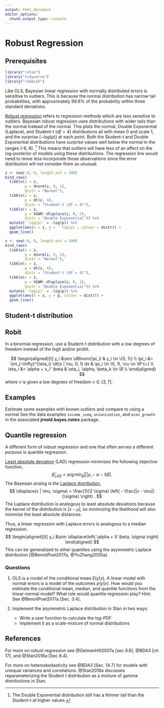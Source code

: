 ```yaml
---
output: html_document
editor_options:
  chunk_output_type: console
---
```

# Robust Regression

## Prerequisites {-}

```r
library("rstan")
library("tidyverse")
library("rubbish")
```

Like OLS, Bayesian linear regression with normally distributed errors is
sensitive to outliers.
This is because the normal distribution has narrow tail probabilities,
with approximately 99.8% of the probability within three standard deviations.

[Robust regression](https://en.wikipedia.org/wiki/Robust_regression) refers to regression methods which are less sensitive to outliers.
Bayesian robust regression uses distributions with wider tails than the normal instead of the normal.
This plots the normal, Double Exponential (Laplace), and Student-t ($df = 4$)
distributions all with mean 0 and scale 1, and the surprise ($- log(p)$) at each point.
Both the Student-$t$ and Double Exponential distributions have surprise values well below the normal in the ranges (-6, 6). [^tailareas]
This means that outliers will have less of an affect on the log-posterior of models using these distributions.
The regression line would need to move less  incorporate those observations since the error distribution will not consider them as unusual.

```r
z <- seq(-6, 6, length.out = 100)
bind_rows(
  tibble(z = z,
         p = dnorm(z, 0, 1),
         distr = "Normal"),
  tibble(z = z,
         p = dt(z, 4),
         distr = "Student-t (df = 4)"),
  tibble(z = z,
         p = VGAM::dlaplace(z, 0, 1),
         distr = "Double Exponential")) %>%
  mutate(`-log(p)` = -log(p)) %>%
  ggplot(aes(x = z, y = `-log(p)`, colour = distr)) +
  geom_line()
```

```r
z <- seq(-6, 6, length.out = 100)
bind_rows(
  tibble(z = z,
         p = dnorm(z, 0, 1),
         distr = "Normal"),
  tibble(z = z,
         p = dt(z, 4),
         distr = "Student-t (df = 4)"),
  tibble(z = z,
         p = VGAM::dlaplace(z, 0, 1),
         distr = "Double Exponential")) %>%
  mutate(`-log(p)` = -log(p)) %>%
  ggplot(aes(x = z, y = p, colour = distr)) +
  geom_line()
```

## Student-t distribution

## Robit

In a binomial regression, use a Student-t distribution with a low degrees of freedom instead of the logit and/or probit.

$$
\begin{aligned}[t]
y_i &\sim \dBinom(\pi_i) & y_i \in \{0, 1\} \\
\pi_i &= \int_{-\infty}^{\eta_i} \dt(x | \nu, 0, 1) dx & \pi_i \in (0, 1), \nu \in \R^{+} \\
\eta_i &= \alpha + x_i' \beta & \eta_i, \alpha, \beta_k \in \R \\
\end{aligned}
$$
where $\nu$ is given a low degrees of freedom $\nu \in [3, 7]$.

## Examples

Estimate some examples with known outliers and compare to using a normal
See the data examples `income_ineq`, `unionization`, and `econ_growth` in the
associated **jrnold.bayes.notes** package.

## Quantile regression

A different form of robust regression and one that often serves a different purpose is quantile regression.

[Least absolute deviation](https://en.wikipedia.org/wiki/Least_absolute_deviations) (LAD) regression minimizes the following objective function,
$$
\hat{\beta}_{LAD} = \arg \min_{\beta} \sum | y_i - \alpha - X \beta | .
$$
The Bayesian analog is the [Laplace distribution](https://en.wikipedia.org/wiki/Laplace_distribution),
$$
\dlaplace(x | \mu, \sigma) = \frac{1}{2 \sigma} \left( - \frac{|x - \mu|}{\sigma} \right) .
$$
The Laplace distribution is analogous to least absolute deviations because the kernel of the distribution is $|x - \mu|$, so minimizing the likelihood will also minimize the least absolute distances.

Thus, a linear regression with Laplace errors is analogous to a median regression.
$$
\begin{aligned}[t]
y_i &\sim \dlaplace\left( \alpha + X \beta, \sigma \right)
\end{aligned}
$$
This can be generalized to other quantiles using the asymmetric Laplace distribution [@BenoitPoel2017a, @YuZhang2005a].

### Questions

1.  OLS is a model of the conditional mean $E(y | x)$. A linear model with
    normal errors is a model of the outcomes $p(y | x)$. How would you estimate
    the conditional mean, median, and quantile functions from the linear-normal
    model? What role would quantile regression play? Hint: See @BenoitPoel2017a [Sec. 3.4].

1.  Implement the asymmetric Laplace distribution in Stan in two ways:

    -   Write a user function to calculate the log-PDF
    -   Implement it as a scale-mixture of normal distributions

## References

For more on robust regression see @GelmanHill2007a [sec 6.6], @BDA3 [ch 17], and @Stan2016a [Sec 8.4].

For more on heteroskedasticity see @BDA3 [Sec. 14.7] for models with unequal variances and correlations.
@Stan2016a discusses reparameterizing the Student t distribution as a mixture of gamma distributions in Stan.

[^tailareas]: The Double Exponential distribution still has a thinner tail than the Student-t at higher values.
